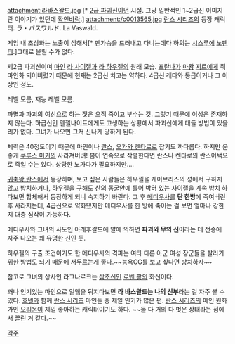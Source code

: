 attachment:라바스왈드.jpg
[* [[신(란스 시리즈)|2급 파괴신]]이던 시절. 그냥 일반적인 1~2급신 이미지란 이야기가 있던데 [[확인바람]].]
attachment:/c0013565.jpg
[[란스 시리즈]]의 등장 캐릭터. ラ・バスワルド. La Vaswald.

게임 내 초상화는 노출이 심해서[* 맨가슴을 드러내고 다니는데다 하의는 [[시스루]]에 [[노팬티]].]그대로 올릴 수가 없다.

제2급 파괴신이며 [[마인]] [[라 사이젤]]과 [[라 하우젤]]의 원래 모습. [[프란나]]가 [[마왕]] [[지르]]에게 줘 마인화 되어버렸기 때문에 현재는 2급신 치고는 약하다. 4급신 레다와 동급이거나 그 이상인 정도. 

레벨 모름, 재능 레벨 모름.

파멸과 파괴의 여신으로 하는 짓은 오직 죽이고 부수는 것. 그렇기 때문에 이성은 존재하지 않는다. 하급신인 엔젤나이트에게도 고생하는 상황에서 파괴신에게 대들 방법이 있을리가 없다. 그녀가 나오면 그저 신나게 당하게 된다.

체력은 40정도이기 때문에 마인이나 [[란스]], [[오가와 켄타로]]로 잡기도 까다롭다. 하지만 운좋게 [[쿠루스 미키]]의 사라져버려! 봄이 연속으로 작렬한다면 란스나 켄타로의 란스어택으로 죽일 수는 있다. 상당한 노가다가 필요하지만….

[[귀축왕 란스]]에서 등장하며, 보고 싶은 사람들은 하우젤을 케이브리스의 성에서 구하지 않고 방치하거나, 하우젤을 구해도 산의 동굴안에 틀어 박혀 있는 사이젤을 계속 방치 하다보면 합체해서 등장하게 되니 숙지하기 바란다. 그 후 [[메디우사]]를 '''단 한방'''에 죽여버린 후 사라지는데, 4급신으로 약화됐지만 메디우사를 한 방에 죽이는 걸 보면 얼마나 강한지 대충 짐작이 가능하다.

메디우사와 그녀의 사도인 아레후갈드에 말에 의하면 '''파괴와 무의 신'''이라는 데 전승에 자주 나오는 꽤 유명한 신인 듯.

하우젤의 구출 조건이기도 한 메디우사의 격파는 여타 다른 아군 여성 장군들을 살리기 위한 방법도 되기 때문에 서두르는게 좋다.~~능욕CG를 보고 싶다면 방치하자~~

참고로 그녀의 상사인 라그나로크는 [[삼초신]]인 [[로벤 팡]]의 화신이다.

꽤나 인기있는 마인으로 일웹을 뒤지다보면 '''라 바스왈드는 나의 신부'''라는 걸 자주 볼 수 있다. [[호넷]]과 함께 [[란스 시리즈]] 마인들 중 제일 인기가 많은 편. [[란스 시리즈]]의 메인 원화가인 [[오리온]]이 제일 좋아하는 캐릭터이기도 하다.  ~~둘 다 거의 다 벗은 상태라는 점에서 끌린 거 같다.~~  

[[각주]]
